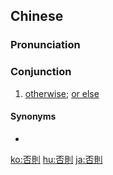 {{also|否则}}
==Chinese==
{{zh-forms|s=否则}}

===Pronunciation===
{{zh-pron
|m=fǒuzé
|c=fau2 zak1
|ma=Zh-fouzé.ogg
|cat=con
}}

===Conjunction===
{{zh-con}}

# [[otherwise]]; [[or else]]
#: {{zh-x|趕快 停止 你 的 動作，否則 我們 要 開槍 了！|Stop what you are doing '''or''' we'll open fire!}}

====Synonyms====
* {{zh-l|要不然|tr=yàoburán}}

{{zh-cat|Elementary}}

[[ko:否則]]
[[hu:否則]]
[[ja:否則]]